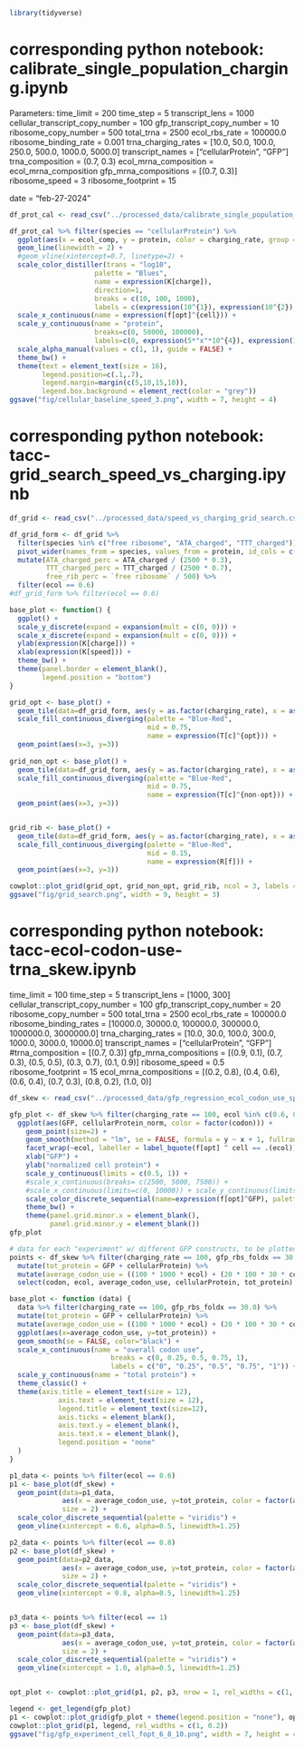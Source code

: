 ```r
library(tidyverse)
```

# corresponding python notebook: calibrate_single_population_charging.ipynb

Parameters: 
time_limit = 200
time_step = 5
transcript_lens = 1000
cellular_transcript_copy_number = 100
gfp_transcript_copy_number = 10
ribosome_copy_number = 500
total_trna = 2500
ecol_rbs_rate = 100000.0
ribosome_binding_rate = 0.001
trna_charging_rates = [10.0, 50.0, 100.0, 250.0, 500.0, 1000.0, 5000.0]
transcript_names = ["cellularProtein", "GFP"]
trna_composition = (0.7, 0.3)
ecol_mrna_composition = ecol_mrna_composition
gfp_mrna_compositions = [(0.7, 0.3)]
ribosome_speed = 3 
ribosome_footprint = 15

date = "feb-27-2024"

```r
df_prot_cal <- read_csv("../processed_data/calibrate_single_population_charging_1e6.csv")
```

```r
df_prot_cal %>% filter(species == "cellularProtein") %>% 
  ggplot(aes(x = ecol_comp, y = protein, color = charging_rate, group = charging_rate, alpha = charging_rate != 250.0)) +
  geom_line(linewidth = 2) +
  #geom_vline(xintercept=0.7, linetype=2) +
  scale_color_distiller(trans = "log10", 
                     palette = "Blues",
                     name = expression(K[charge]),
                     direction=1,
                     breaks = c(10, 100, 1000),
                     labels = c(expression(10^{1}), expression(10^{2}), expression(10^{3}))) +
  scale_x_continuous(name = expression(f[opt]^{cell})) +
  scale_y_continuous(name = "protein",
                     breaks=c(0, 50000, 100000),
                     labels=c(0, expression(5*"x"*10^{4}), expression(1*"x"*10^{5}))) +
  scale_alpha_manual(values = c(1, 1), guide = FALSE) +
  theme_bw() +
  theme(text = element_text(size = 16),
        legend.position=c(.1,.7),
        legend.margin=margin(c(5,10,15,10)),
        legend.box.background = element_rect(color = "grey"))
ggsave("fig/cellular_baseline_speed_3.png", width = 7, height = 4)
```

# corresponding python notebook: tacc-grid_search_speed_vs_charging.ipynb

```r
df_grid <- read_csv("../processed_data/speed_vs_charging_grid_search.csv")
```


```r
df_grid_form <- df_grid %>% 
  filter(species %in% c("free ribosome", "ATA_charged", "TTT_charged")) %>%
  pivot_wider(names_from = species, values_from = protein, id_cols = c(speed, charging_rate, ecol)) %>%
  mutate(ATA_charged_perc = ATA_charged / (2500 * 0.3),
         TTT_charged_perc = TTT_charged / (2500 * 0.7),
         free_rib_perc = `free ribosome` / 500) %>%
  filter(ecol == 0.6)
#df_grid_form %>% filter(ecol == 0.6)
```

```r
base_plot <- function() {
  ggplot() +
  scale_y_discrete(expand = expansion(mult = c(0, 0))) +
  scale_x_discrete(expand = expansion(mult = c(0, 0))) +
  ylab(expression(K[charge])) +
  xlab(expression(K[speed])) +
  theme_bw() +
  theme(panel.border = element_blank(),
        legend.position = "bottom")
}

grid_opt <- base_plot() + 
  geom_tile(data=df_grid_form, aes(y = as.factor(charging_rate), x = as.factor(speed), fill = TTT_charged_perc)) +
  scale_fill_continuous_diverging(palette = "Blue-Red", 
                                  mid = 0.75,
                                  name = expression(T[c]^{opt})) +
  geom_point(aes(x=3, y=3))
  
grid_non_opt <- base_plot() + 
  geom_tile(data=df_grid_form, aes(y = as.factor(charging_rate), x = as.factor(speed), fill = ATA_charged_perc)) +
  scale_fill_continuous_diverging(palette = "Blue-Red", 
                                  mid = 0.75,
                                  name = expression(T[c]^{non-opt})) +
  geom_point(aes(x=3, y=3))


grid_rib <- base_plot() + 
  geom_tile(data=df_grid_form, aes(y = as.factor(charging_rate), x = as.factor(speed), fill = free_rib_perc)) +
  scale_fill_continuous_diverging(palette = "Blue-Red", 
                                  mid = 0.15,
                                  name = expression(R[f])) +
  geom_point(aes(x=3, y=3))

```

```r
cowplot::plot_grid(grid_opt, grid_non_opt, grid_rib, ncol = 3, labels = c("A", "B", "C"))
ggsave("fig/grid_search.png", width = 9, height = 3)
```

# corresponding python notebook: tacc-ecol-codon-use-trna_skew.ipynb

time_limit = 100
time_step = 5
transcript_lens = [1000, 300]
cellular_transcript_copy_number = 100
gfp_transcript_copy_number = 20
ribosome_copy_number = 500
total_trna = 2500
ecol_rbs_rate = 100000.0
ribosome_binding_rates = [10000.0, 30000.0, 100000.0, 300000.0, 1000000.0, 3000000.0]
trna_charging_rates = [10.0, 30.0, 100.0, 300.0, 1000.0, 3000.0, 10000.0]
transcript_names = ["cellularProtein", "GFP"]
#trna_composition = [(0.7, 0.3)]
gfp_mrna_compositions = [(0.9, 0.1), (0.7, 0.3), (0.5, 0.5), (0.3, 0.7), (0.1, 0.9)]
ribosome_speed = 0.5
ribosome_footprint = 15
ecol_mrna_compositions = [(0.2, 0.8), (0.4, 0.6), (0.6, 0.4), (0.7, 0.3), (0.8, 0.2), (1.0, 0)]

```r
df_skew <- read_csv("../processed_data/gfp_regression_ecol_codon_use_speed_0.5_trna_0.7.csv")
```

```r
gfp_plot <- df_skew %>% filter(charging_rate == 100, ecol %in% c(0.6, 0.8, 1.0)) %>%
  ggplot(aes(GFP, cellularProtein_norm, color = factor(codon))) +
    geom_point(size=2) + 
    geom_smooth(method = "lm", se = FALSE, formula = y ~ x + 1, fullrange=TRUE) +
    facet_wrap(~ecol, labeller = label_bquote(f[opt] ^ cell == .(ecol))) +
    xlab("GFP") +
    ylab("normalized cell protein") +
    scale_y_continuous(limits = c(0.5, 1)) +
    #scale_x_continuous(breaks= c(2500, 5000, 7500)) +
    #scale_x_continuous(limits=c(0, 10000)) + scale_y_continuous(limits=c(0.8, 1.0)) +
    scale_color_discrete_sequential(name=expression(f[opt]^GFP), palette = "viridis") +
    theme_bw() +
    theme(panel.grid.minor.x = element_blank(),
          panel.grid.minor.y = element_blank())
gfp_plot
```

```r
# data for each "experiment" w/ different GFP constructs, to be plotted separately
points <- df_skew %>% filter(charging_rate == 100, gfp_rbs_foldx == 30.0, ecol %in% c(0.6, 0.8, 1.0)) %>%
  mutate(tot_protein = GFP + cellularProtein) %>%
  mutate(average_codon_use = ((100 * 1000 * ecol) + (20 * 100 * 30 * codon)) / ((100 * 1000) + (20 * 100 * 30))) %>%
  select(codon, ecol, average_codon_use, cellularProtein, tot_protein)
```


```r
base_plot <- function (data) {
  data %>% filter(charging_rate == 100, gfp_rbs_foldx == 30.0) %>%
  mutate(tot_protein = GFP + cellularProtein) %>%
  mutate(average_codon_use = ((100 * 1000 * ecol) + (20 * 100 * 30 * codon)) / ((100 * 1000) + (20 * 100 * 30))) %>%
  ggplot(aes(x=average_codon_use, y=tot_protein)) +
  geom_smooth(se = FALSE, color="black") +
  scale_x_continuous(name = "overall codon use",
                         breaks = c(0, 0.25, 0.5, 0.75, 1),
                         labels = c("0", "0.25", "0.5", "0.75", "1")) +
  scale_y_continuous(name = "total protein") +
  theme_classic() +
  theme(axis.title = element_text(size = 12),
            axis.text = element_text(size = 12),
            legend.title = element_text(size=12),
            axis.ticks = element_blank(),
            axis.text.y = element_blank(),
            axis.text.x = element_blank(),
            legend.position = "none"
  )
}
```


```r
p1_data <- points %>% filter(ecol == 0.6)
p1 <- base_plot(df_skew) + 
  geom_point(data=p1_data, 
             aes(x = average_codon_use, y=tot_protein, color = factor(average_codon_use)),
             size = 2) +
  scale_color_discrete_sequential(palette = "viridis") +
  geom_vline(xintercept = 0.6, alpha=0.5, linewidth=1.25)

p2_data <- points %>% filter(ecol == 0.8)
p2 <- base_plot(df_skew) + 
  geom_point(data=p2_data, 
             aes(x = average_codon_use, y=tot_protein, color = factor(average_codon_use)),
             size = 2) +
  scale_color_discrete_sequential(palette = "viridis") +
  geom_vline(xintercept = 0.8, alpha=0.5, linewidth=1.25)


p3_data <- points %>% filter(ecol == 1)
p3 <- base_plot(df_skew) + 
  geom_point(data=p3_data, 
             aes(x = average_codon_use, y=tot_protein, color = factor(average_codon_use)),
             size = 2) +
  scale_color_discrete_sequential(palette = "viridis") +
  geom_vline(xintercept = 1.0, alpha=0.5, linewidth=1.25)


opt_plot <- cowplot::plot_grid(p1, p2, p3, nrow = 1, rel_widths = c(1, 1, 1))
```

```r
legend <- get_legend(gfp_plot)
p1 <- cowplot::plot_grid(gfp_plot + theme(legend.position = "none"), opt_plot, ncol = 1, align = 'v')
cowplot::plot_grid(p1, legend, rel_widths = c(1, 0.2))
ggsave("fig/gfp_experiment_cell_fopt_6_8_10.png", width = 7, height = 4)
```







